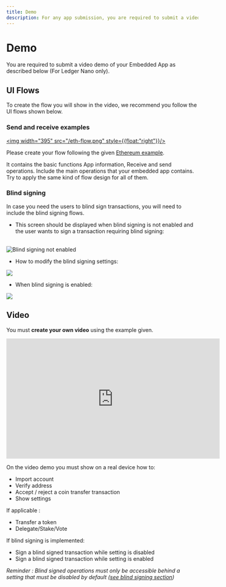 ```yaml
---
title: Demo
description: For any app submission, you are required to submit a video demo of your Embedded App as described in this article.
---
```


# Demo

You are required to submit a video demo of your Embedded App as described below (For Ledger Nano only).

## UI Flows

To create the flow you will show in the video, we recommend you follow the UI flows shown below.

### Send and receive examples

<a href="/eth-flow.png"><img width="395" src="/eth-flow.png" style={{float:"right"}}/></a>


Please create your flow following the given [Ethereum example](/eth-flow.pdf).  

It contains the basic functions App information, Receive and send operations. Include the main operations that your embedded app contains. Try to apply the same kind of flow design for all of them.  

### Blind signing

In case you need the users to blind sign transactions, you will need to include the blind signing flows.

- This screen should be displayed when blind signing is not enabled and the user wants to sign a transaction requiring blind signing:

<br/>
<div className="center">
	<img src="/blind-signing-not-enabled.png" alt="Blind signing not enabled"/>
</div>

- How to modify the blind signing settings:

![](/blind-signing-settings.png)


- When blind signing is enabled:

![](/blind-signing-enabled.png)


## Video

You must **create your own video** using the example given.  

<iframe width="560" height="315" src="https://www.youtube-nocookie.com/embed/pgGZvx30yNw" title="YouTube video player" frameborder="0" allow="accelerometer; autoplay; clipboard-write; encrypted-media; gyroscope; picture-in-picture" allowfullscreen></iframe>


On the video demo you must show on a real device how to: 
- Import account
- Verify address
- Accept / reject a coin transfer transaction
- Show settings

If applicable :
- Transfer a token
- Delegate/Stake/Vote

If blind signing is implemented:
- Sign a blind signed transaction while setting is disabled
- Sign a blind signed transaction while setting is enabled

*Reminder : Blind signed operations must only be accessible behind a setting that must be disabled by default ([see blind signing section](../coding-guidelines/blind-signing/))*





